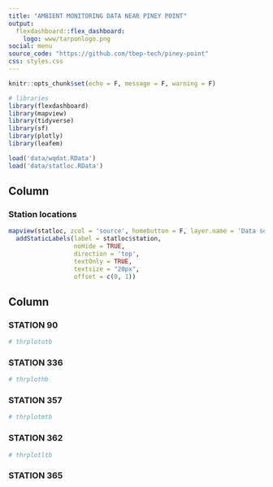 ```yaml
---
title: "AMBIENT MONITORING DATA NEAR PINEY POINT"
output: 
  flexdashboard::flex_dashboard:
    logo: www/tarponlogo.png
social: menu
source_code: "https://github.com/tbep-tech/piney-point"
css: styles.css
---
```

  
```r
knitr::opts_chunk$set(echo = F, message = F, warning = F)

# libraries
library(flexdashboard)
library(mapview)
library(tidyverse)
library(sf)
library(plotly)
library(leafem)

load('data/wqdat.RData')
load('data/statloc.RData')

```

Column {data-width=275}
-----------------------------------------------------------------------

### Station locations

```r
mapview(statloc, zcol = 'source', homebutton = F, layer.name = 'Data source') %>% 
  addStaticLabels(label = statloc$station,
                  noHide = TRUE,
                  direction = 'top',
                  textOnly = TRUE,
                  textsize = "20px", 
                  offset = c(0, 1))
```

Column {.tabset .tabset-fade data-width=650}
-----------------------------------------------------------------------

### STATION 90

```r
# thrplototb
```

### STATION 336 

```r
# thrplothb
```

### STATION 357

```r
# thrplotmtb
```

### STATION 362

```r
# thrplotltb
```

### STATION 365
